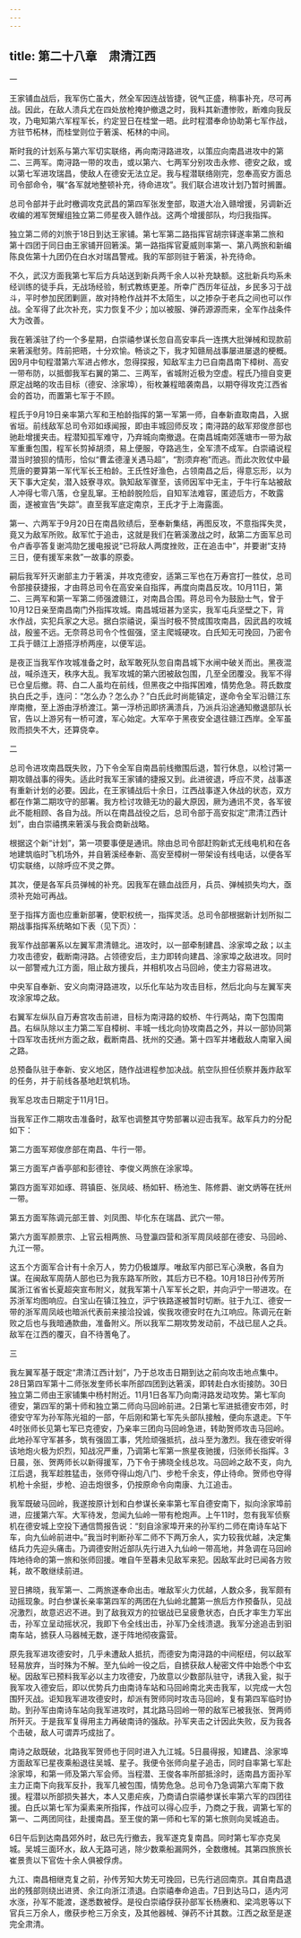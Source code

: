 ```yaml
---
---
---
```

title: 第二十八章　肃清江西
---





一


王家铺血战后，我军伤亡虽大，然全军因连战皆捷，锐气正盛，稍事补充，尽可再战。因此，在敌人溃兵尤在四处放枪掩护撤退之时，我料其新遭惨败，断难向我反攻，乃电知第六军程军长，约定翌日在桂堂一晤。此时程潜奉命协助第七军作战，方驻节柘林，而桂堂则位于箬溪、柘林的中间。

斯时我的计划系与第六军切实联络，再向南浔路进攻，以策应向南昌进攻中的第二、三两军。南浔路一带的攻击，或以第六、七两军分别攻击永修、德安之敌，或以第七军进攻瑞昌，使敌人在德安无法立足。我与程潜联络刚完，忽奉高安方面总司令部命令，嘱“各军就地整顿补充，待命进攻”。我们联合进攻计划乃暂时搁置。

总司令部并于此时檄调攻克武昌的第四军张发奎部，取道大冶入赣增援，另调新近收编的湘军贺耀组独立第二师星夜入赣作战。这两个增援部队，均归我指挥。

独立第二师的刘旅于18日到达王家铺。第七军第二路指挥官胡宗铎遂率第二旅和第十四团于同日由王家铺开回箬溪。第一路指挥官夏威则率第一、第八两旅和新编陈良佐第十九团仍在白水对瑞昌警戒。我的军部则驻于箬溪，补充待命。

不久，武汉方面我第七军后方兵站送到新兵两千余人以补充缺额。这批新兵均系未经训练的徒手兵，无战场经验，制式教练更差。所幸广西历年征战，乡民多习于战斗，平时参加民团剿匪，故对持枪作战并不太陌生，以之掺杂于老兵之间也可以作战。全军得了此次补充，实力恢复不少；加以被服、弹药源源而来，全军作战条件大为改善。

我在箬溪驻了约一个多星期，白崇禧参谋长忽自高安率兵一连携大批弹械和现款前来箬溪慰劳。阵前把晤，十分欢愉。畅谈之下，我才知赣局战事屡进屡退的梗概。因9月中旬程潜第六军进占修水，忽得探报，知敌军主力已自南昌南下樟树、高安一带布防，以抵御我军右翼的第二、三两军，省城附近极为空虚。程氏乃擅自变更原定战略的攻击目标（德安、涂家埠），衔枚兼程暗袭南昌，以期夺得攻克江西省会的首功，而置第七军于不顾。

程氏于9月19日亲率第六军和王柏龄指挥的第一军第一师，自奉新直取南昌，入据省垣。前线敌军总司令邓如琢闻报，即由丰城回师反攻；南浔路的敌军郑俊彦部也驰赴增援夹击。程潜知孤军难守，乃弃城向南撤退。在南昌城南郊莲塘市一带为敌军重重包围，程军长剪掉胡须，易上便服，夺路逃生，全军溃不成军。白崇禧说程潜当时狼狈的情形，恰似“曹孟德潼关遇马超”，“割须弃袍”而逃。而此次败仗中最荒唐的要算第一军代军长王柏龄。王氏性好渔色，占领南昌之后，得意忘形，以为天下事大定矣，潜入妓寮寻欢。孰知敌军骤至，该师因军中无主，于牛行车站被敌人冲得七零八落，仓皇乱窜。王柏龄脱险后，自知军法难容，匿迹后方，不敢露面，遂被宣告“失踪”。直至我军底定南京，王氏才于上海露面。

第一、六两军于9月20日在南昌败绩后，至奉新集结，再图反攻，不意指挥失灵，竟又为敌军所败。敌军忙于追击，这就是我们在箬溪激战之时，敌第二方面军总司令卢香亭答复谢鸿勋乞援电报说“已将敌人两度挫败，正在追击中”，并要谢“支持三日，便有援军来救”一故事的原委。

嗣后我军歼灭谢部主力于箬溪，并攻克德安，适第三军也在万寿宫打一胜仗，总司令部接获捷报，才由蒋总司令在高安亲自指挥，再度向南昌反攻。10月11日，第二、三两军和第一军第二师强渡赣江，对南昌合围。蒋总司令为鼓励士气，曾于10月12日亲至南昌南门外指挥攻城。南昌城垣甚为坚实，我军屯兵坚壁之下，背水作战，实犯兵家之大忌。据白崇禧说，渠当时极不赞成围攻南昌，因武昌的攻城战，殷鉴不远。无奈蒋总司令个性倔强，坚主爬城硬攻。白氏知无可挽回，乃密令工兵于赣江上游搭浮桥两座，以便军运。

是夜正当我军作攻城准备之时，敌军敢死队忽自南昌城下水闸中破关而出。黑夜混战，喊杀连天，秩序大乱。我军攻城的第六团被敌包围，几至全团覆没。我军不得已仓皇后撤。蒋、白二人虽均在前线，但黑夜之中指挥困难，情势危急。蒋氏数度执白氏之手，连问：“怎么办？怎么办？”白氏此时尚能镇定，遂命令全军沿赣江东岸南撤，至上游由浮桥渡江。第一浮桥迅即挤满溃兵，乃派兵沿途通知撤退部队长官，告以上游另有一桥可渡，军心始定。大军卒于黑夜安全退往赣江西岸。全军虽败而损失不大，还算侥幸。





二


总司令进攻南昌既失败，乃下令全军自南昌前线撤围后退，暂行休息，以检讨第一期攻赣战事的得失。适此时我军王家铺的捷报又到。此进彼退，呼应不灵，战事遂有重新计划的必要。因此，在王家铺战后十余日，江西战事遂入休战的状态，双方都在作第二期攻守的部署。我方检讨攻赣无功的最大原因，厥为通讯不灵，各军彼此不能相顾、各自为战。所以在南昌战役之后，总司令部于高安拟定“肃清江西计划”，由白崇禧携来箬溪与我会商新战略。

根据这个新“计划”，第一项要事便是通讯。除由总司令部赶购新式无线电机和在各地建筑临时飞机场外，并自箬溪经奉新、高安至樟树一带架设有线电话，以便各军切实联络，以除呼应不灵之弊。

其次，便是各军兵员弹械的补充。因我军在赣血战匝月，兵员、弹械损失均大，亟须补充始可再战。

至于指挥方面也应重新部署，使职权统一，指挥灵活。总司令部根据新计划所拟二期战事指挥系统略如下表（见下页）：

我军作战部署系以左翼军肃清赣北。进攻时，以一部牵制建昌、涂家埠之敌；以主力攻击德安，截断南浔路。占领德安后，主力即转向建昌、涂家埠之敌进攻。同时以一部警戒九江方面，阻止敌方援兵，并相机攻占马回岭，使主力容易进攻。

中央军自奉新、安义向南浔路进攻，以乐化车站为攻击目标，然后北向与左翼军夹攻涂家埠之敌。

右翼军左纵队自万寿宫攻击前进，目标为南浔路的蛟桥、牛行两站，南下包围南昌。右纵队除以主力第二军自樟树、丰城一线北向协攻南昌之外，并以一部协同第十四军攻击抚州方面之敌，截断南昌、抚州的交通。第十四军并堵截敌人南窜入闽之路。

总预备队驻于奉新、安义地区，随作战进程参加决战。航空队担任侦察并轰炸敌军的任务，并于前线各基地赶筑机场。



我军总攻击日期定于11月1日。

当我军正作二期攻击准备时，敌军也调整其守势部署以迎击我军。敌军兵力的分配如下：

第二方面军郑俊彦部在南昌、牛行一带。

第三方面军卢香亭部和彭德铨、李俊义两旅在涂家埠。

第四方面军邓如琢、蒋镇臣、张凤岐、杨如轩、杨池生、陈修爵、谢文炳等在抚州一带。

第五方面军陈调元部王普、刘凤图、毕化东在瑞昌、武穴一带。

第六方面军颜景宗、上官云相两旅、马登瀛四营和浙军周凤岐部在德安、马回岭、九江一带。

这五个方面军合计有十余万人，势力仍极雄厚。唯敌军内部已军心涣散，各自为谋。在闽敌军周荫人部也已为我东路军所败，其后方已不稳。10月18日孙传芳所属浙江省省长夏超突宣布附义，就我军第十八军军长之职，并向沪宁一带进攻。在苏浙军均图响应。白宝山在镇江独立，沪宁铁路遂被暂时切断。驻于九江、德安一带的浙军周凤岐也暗派代表前来接洽投诚，俟我攻德安时在九江响应。陈调元在新败之后也与我暗通款曲，准备附义。所以我军二期攻势发动前，不战已屈人之兵。敌军在江西的覆灭，自不待蓍龟了。





三


我左翼军基于既定“肃清江西计划”，乃于总攻击日期到达之前向攻击地点集中。28日第四军第十二师张发奎师长率所部四团到达箬溪，即转赴白水街接防。30日独立第二师由王家铺集中杨村附近。11月1日各军乃向南浔路发动攻势。第七军向德安，第四军的第十师和独立第二师向马回岭前进。2日第七军进抵德安市郊，时德安守军为孙军陈光祖的一部，午后刚和第七军先头部队接触，便向东退走。下午4时张师长见第七军已克德安，乃亲率三团向马回岭急进，转助贺师攻击马回岭。此地孙军守军甚多，筑有强固工事，凭险顽强抵抗，战斗至为激烈。我在德安听得该地炮火极为炽烈，知战况严重，乃调第七军第一旅星夜驰援，归张师长指挥。3日晨，张、贺两师长以新得援军，乃下令于拂晓全线总攻。马回岭之敌不支，向九江后退，我军趁胜猛击，张师夺得山炮八门、步枪千余支，停止待命。贺师也夺得机枪十余挺，步枪、迫击炮很多，仍按原命令向南康、九江追击。

我军既破马回岭，我遂按原计划和白参谋长亲率第七军自德安南下，拟向涂家埠前进，应援第六军。大军待发，忽闻九仙岭一带有枪炮声。上午11时，忽有我军侦察机在德安城上空投下通信筒报告说：“刻自涂家埠开来的孙军约二师在南诗车站下车，向九仙岭前进中。”我当时判断孙军二师不下两万余人，实力较我优越，决定集结兵力先迎头痛击。乃调德安附近部队先行进入九仙岭一带高地，并急调在马回岭阵地待命的第一旅和张师回援。唯自午至暮未见敌军来犯。因敌军此时已闻各方败耗，故不敢继续前进。

翌日拂晓，我军第一、二两旅遂奉命出击。唯敌军火力优越，人数众多，我军颇有动摇现象。时白参谋长亲率第四军的两团在九仙岭北麓第一旅后方作预备队，见战况激烈，故意迟迟不进。到了敌我双方的拉锯战已呈疲惫状态，白氏才率生力军出击，孙军立呈动摇状况，我即下令全线出击，孙军乃全线溃退。我军分途追击到驲南车站，掳获人马器械无数，遂于阵地彻夜露营。

原先我军进攻德安时，几乎未遭敌人抵抗，而德安为南浔路的中间枢纽，何以敌军轻易放弃，当时殊为不解。至九仙岭一役之后，自掳获敌人秘密文件中始悉个中玄秘。因敌军已预料我军必以主力攻德安，乃故意以少数部队驻守，诱我入瓮，拟于我军攻入德安后，即以优势兵力由南诗车站和马回岭南北夹击我军，以完成一大包围歼灭战。讵知我军进攻德安时，却派有贺师同时攻击马回岭，复有第四军临时协助。到孙军由南诗车站向我军进攻时，其北路马回岭一带的敌军已被我张、贺两师所歼灭。于是我军复得用主力再破南诗的强敌。孙军夹击之计因此失败，反为我各个击破，敌人可谓弄巧成拙了。

南诗之敌既破，北路我军贺师也于同时进入九江城。5日晨得报，知建昌、涂家埠方面敌军已星夜乘船退往吴城、星子。我便令张师向星子追击，同时自率第七军赴涂家埠，和第一师及第六军会师。当程潜、王俊各率所部抵涂时，适南昌方面孙军主力正南下向我军反扑，我军几被包围，情势危急。总司令乃急调第六军南下救援。程潜以所部损失甚大，本人又患疟疾，乃商请白崇禧参谋长率第六军的四团往援。白氏以第七军为渠素来所指挥，作战可以得心应手，乃商之于我，调第七军的第一、二两团同往，赴援南昌。至王俊的第一师和七军的第七旅则向吴城追击。

6日午后到达南昌郊外时，敌已先行撤去，我军遂克复南昌。同时第七军亦克吴城。吴城三面环水，敌人无路可逃，除少数乘船漏网外，全数缴械。其第四旅旅长崔景贵以下官佐十余人俱被俘虏。

九江、南昌相继克复之前，孙传芳知大势无可挽回，已先行逃回南京。其自南昌退出的残部则绕出进贤、余江向浙江溃退。白崇禧奉命追击。7日到达马口，适内河水涨，孙军不能渡，遂悉数被俘。是役白崇禧俘获孙部军长杨赓和、梁鸿恩等以下官兵三万余人，缴获步枪三万余支，及其他器械、弹药不计其数。江西之敌至是遂完全肃清。